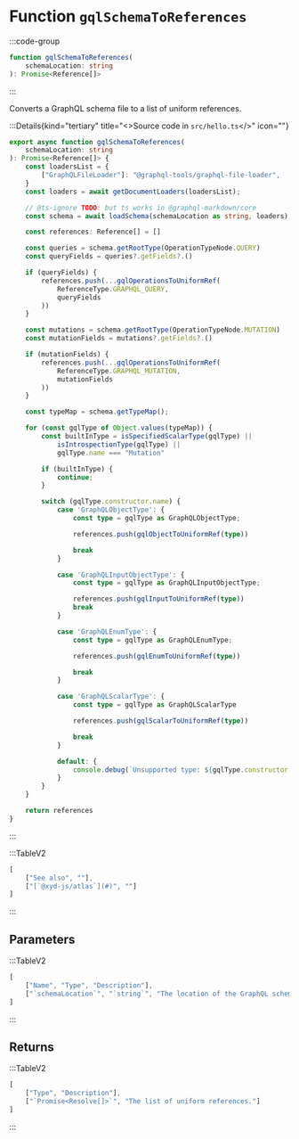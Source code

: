 # Function `gqlSchemaToReferences`

:::code-group
```ts
function gqlSchemaToReferences(
    schemaLocation: string
): Promise<Reference[]>
```
:::

Converts a GraphQL schema file to a list of uniform references.

:::Details{kind="tertiary" title="<>Source code in <code>src/hello.ts</code></>" icon="<IconQuote/>"}
```ts {from="index.ts"}
export async function gqlSchemaToReferences(
    schemaLocation: string
): Promise<Reference[]> {
    const loadersList = {
        ["GraphQLFileLoader"]: "@graphql-tools/graphql-file-loader",
    }
    const loaders = await getDocumentLoaders(loadersList);

    // @ts-ignore TODO: but ts works in @graphql-markdown/core
    const schema = await loadSchema(schemaLocation as string, loaders);

    const references: Reference[] = []

    const queries = schema.getRootType(OperationTypeNode.QUERY)
    const queryFields = queries?.getFields?.()

    if (queryFields) {
        references.push(...gqlOperationsToUniformRef(
            ReferenceType.GRAPHQL_QUERY,
            queryFields
        ))
    }

    const mutations = schema.getRootType(OperationTypeNode.MUTATION)
    const mutationFields = mutations?.getFields?.()

    if (mutationFields) {
        references.push(...gqlOperationsToUniformRef(
            ReferenceType.GRAPHQL_MUTATION,
            mutationFields
        ))
    }

    const typeMap = schema.getTypeMap();

    for (const gqlType of Object.values(typeMap)) {
        const builtInType = isSpecifiedScalarType(gqlType) ||
            isIntrospectionType(gqlType) ||
            gqlType.name === "Mutation"

        if (builtInType) {
            continue;
        }

        switch (gqlType.constructor.name) {
            case 'GraphQLObjectType': {
                const type = gqlType as GraphQLObjectType;

                references.push(gqlObjectToUniformRef(type))

                break
            }

            case 'GraphQLInputObjectType': {
                const type = gqlType as GraphQLInputObjectType;

                references.push(gqlInputToUniformRef(type))
                break
            }

            case 'GraphQLEnumType': {
                const type = gqlType as GraphQLEnumType;

                references.push(gqlEnumToUniformRef(type))

                break
            }

            case 'GraphQLScalarType': {
                const type = gqlType as GraphQLScalarType

                references.push(gqlScalarToUniformRef(type))

                break
            }

            default: {
                console.debug(`Unsupported type: ${gqlType.constructor.name}`)
            }
        }
    }

    return references
}
```
:::

:::TableV2
```ts
[
    ["See also", ""],
    ["[`@xyd-js/atlas`](#)", ""]
]
```
:::

## Parameters
:::TableV2
```ts
[
    ["Name", "Type", "Description"],
    ["`schemaLocation`", "`string`", "The location of the GraphQL schema file."]
]
```
:::

## Returns
:::TableV2
```ts
[
    ["Type", "Description"],
    ["`Promise<Resolve[]>`", "The list of uniform references."]
]
```
:::


